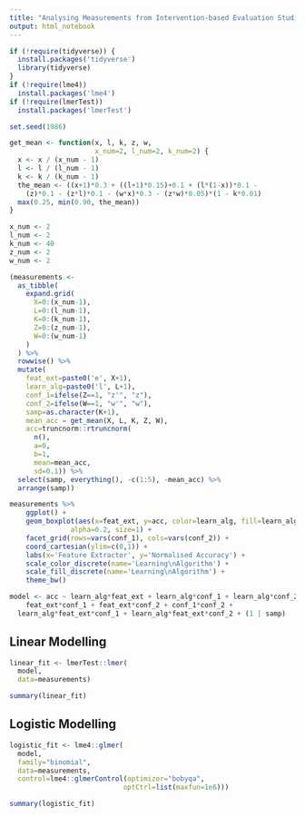 ```yaml
---
title: "Analysing Measurements from Intervention-based Evaluation Studies"
output: html_notebook
---
```


```r
if (!require(tidyverse)) {
  install.packages('tidyverse')
  library(tidyverse)
}
if (!require(lme4))
  install.packages('lme4')
if (!require(lmerTest))
  install.packages('lmerTest')
```

```r
set.seed(1986)
```

```r
get_mean <- function(x, l, k, z, w,
                     x_num=2, l_num=2, k_num=2) {
  x <- x / (x_num - 1)
  l <- l / (l_num - 1)
  k <- k / (k_num - 1)
  the_mean <- ((x+1)*0.3 + ((l+1)*0.15)+0.1 + (l*(1-x))*0.1 -
    (z)*0.1 - (z*l)*0.1 - (w*x)*0.3 - (z*w)*0.05)*(1 - k*0.01)
  max(0.25, min(0.90, the_mean))
}

```


```r
x_num <- 2
l_num <- 2
k_num <- 40
z_num <- 2
w_num <- 2
```

```r
(measurements <-
  as_tibble(
    expand.grid(
      X=0:(x_num-1),
      L=0:(l_num-1),
      K=0:(k_num-1),
      Z=0:(z_num-1),
      W=0:(w_num-1)
    )
  ) %>%
  rowwise() %>%
  mutate(
    feat_ext=paste0('e', X+1),
    learn_alg=paste0('l', L+1),
    conf_1=ifelse(Z==1, "z'", "z"),
    conf_2=ifelse(W==1, "w'", "w"),
    samp=as.character(K+1),
    mean_acc = get_mean(X, L, K, Z, W),
    acc=truncnorm::rtruncnorm(
      n(),
      a=0,
      b=1,
      mean=mean_acc,
      sd=0.1)) %>%
  select(samp, everything(), -c(1:5), -mean_acc) %>%
  arrange(samp))
```

```r
measurements %>%
    ggplot() +
    geom_boxplot(aes(x=feat_ext, y=acc, color=learn_alg, fill=learn_alg),
               alpha=0.2, size=1) +
    facet_grid(rows=vars(conf_1), cols=vars(conf_2)) +
    coord_cartesian(ylim=c(0,1)) +
    labs(x='Feature Extractor', y='Normalised Accuracy') +
    scale_color_discrete(name='Learning\nAlgorithm') +
    scale_fill_discrete(name='Learning\nAlgorithm') +
    theme_bw()
```

```r
model <- acc ~ learn_alg*feat_ext + learn_alg*conf_1 + learn_alg*conf_2 + 
    feat_ext*conf_1 + feat_ext*conf_2 + conf_1*conf_2 +
  learn_alg*feat_ext*conf_1 + learn_alg*feat_ext*conf_2 + (1 | samp)

```

## Linear Modelling


```r
linear_fit <- lmerTest::lmer(
  model,
  data=measurements)
```

```r
summary(linear_fit)
```

## Logistic Modelling


```r
logistic_fit <- lme4::glmer(
  model,
  family="binomial",
  data=measurements,
  control=lme4::glmerControl(optimizer="bobyqa",
                            optCtrl=list(maxfun=1e6)))
```

```r
summary(logistic_fit)
```
